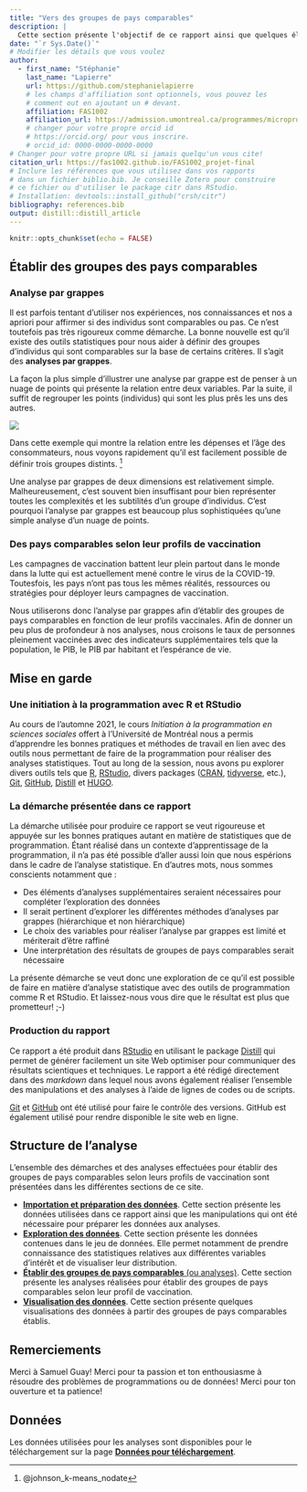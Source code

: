 ```yaml
---
title: "Vers des groupes de pays comparables"
description: | 
  Cette section présente l'objectif de ce rapport ainsi que quelques éléments pour mettre en contexte sa construction. 
date: "`r Sys.Date()`"
# Modifier les détails que vous voulez
author:
  - first_name: "Stéphanie"
    last_name: "Lapierre"
    url: https://github.com/stephanielapierre
    # les champs d'affiliation sont optionnels, vous pouvez les
    # comment out en ajoutant un # devant.
    affiliation: FAS1002
    affiliation_url: https://admission.umontreal.ca/programmes/microprogramme-de-1er-cycle-en-analyse-des-megadonnees-en-sciences-humaines-et-sociales/structure-du-programme/
    # changer pour votre propre orcid id
    # https://orcid.org/ pour vous inscrire.
    # orcid_id: 0000-0000-0000-0000
# Changer pour votre propre URL si jamais quelqu'un vous cite!
citation_url: https://fas1002.github.io/FAS1002_projet-final
# Inclure les références que vous utilisez dans vos rapports
# dans un fichier biblio.bib. Je conseille Zotero pour construire
# ce fichier ou d'utiliser le package citr dans RStudio.
# Installation: devtools::install_github("crsh/citr")
bibliography: references.bib
output: distill::distill_article
---
```


```r
knitr::opts_chunk$set(echo = FALSE)
```

## Établir des groupes des pays comparables

### Analyse par grappes

Il est parfois tentant d'utiliser nos expériences, nos connaissances et nos a apriori pour affirmer si des individus sont comparables ou pas. Ce n'est toutefois pas très rigoureux comme démarche. La bonne nouvelle est qu'il existe des outils statistiques pour nous aider à définir des groupes d'individus qui sont comparables sur la base de certains critères. Il s'agit des **analyses par grappes**. 

La façon la plus simple d'illustrer une analyse par grappe est de penser à un nuage de points qui présente la relation entre deux variables. Par la suite, il suffit de regrouper les points (individus) qui sont les plus prês les uns des autres. 

![](static/images/example.png) 

Dans cette exemple qui montre la relation entre les dépenses et l'âge des consommateurs, nous voyons rapidement qu'il est facilement possible de définir trois groupes distints. ^[@johnson_k-means_nodate]

Une analyse par grappes de deux dimensions est relativement simple. Malheureusement, c'est souvent bien insuffisant pour bien représenter toutes les complexités et les subtilités d'un groupe d'individus. C'est pourquoi l'analyse par grappes est beaucoup plus sophistiquées qu'une simple analyse d'un nuage de points.


### Des pays comparables selon leur profils de vaccination

Les campagnes de vaccination battent leur plein partout dans le monde dans la lutte qui est actuellement mené contre le virus de la COVID-19. Toutesfois, les pays n'ont pas tous les mêmes réalités, ressources ou stratégies pour déployer leurs campagnes de vaccination. 

Nous utiliserons donc l'analyse par grappes afin d'établir des groupes de pays comparables en fonction de leur profils vaccinales. Afin de donner un peu plus de profondeur à nos analyses, nous croisons le taux de personnes pleinement vaccinées avec des indicateurs supplémentaires tels que la population, le PIB, le PIB par habitant et l'espérance de vie. 


## Mise en garde

### Une initiation à la programmation avec R et RStudio

Au cours de l'automne 2021, le cours *Initiation à la programmation en sciences sociales* offert à l'Université de Montréal nous a permis d'apprendre les bonnes pratiques et méthodes de travail en lien avec des outils nous permettant de faire de la programmation pour réaliser des analyses statistiques. Tout au long de la session, nous avons pu explorer divers outils tels que [R](https://www.r-project.org/), [RStudio](https://www.rstudio.com/), divers packages ([CRAN](https://cran.r-project.org/), [tidyverse](https://www.tidyverse.org/), etc.), [Git](https://git-scm.com/), [GitHub](https://github.com/), [Distill](https://rstudio.github.io/distill/) et [HUGO](https://gohugo.io/). 


### La démarche présentée dans ce rapport

La démarche utilisée pour produire ce rapport se veut rigoureuse et appuyée sur les bonnes pratiques autant en matière de statistiques que de programmation. Étant réalisé dans un contexte d'apprentissage de la programmation, il n'a pas été possible d'aller aussi loin que nous espérions dans le cadre de l'analyse statistique. En d'autres mots, nous sommes conscients notamment que :

- Des éléments d'analyses supplémentaires seraient nécessaires pour compléter l'exploration des données
- Il serait pertinent d'explorer les différentes méthodes d'analyses par grappes (hiérarchique et non hiérarchique)
- Le choix des variables pour réaliser l'analyse par grappes est limité et mériterait d'être raffiné
- Une interprétation des résultats de groupes de pays comparables serait nécessaire

La présente démarche se veut donc une exploration de ce qu'il est possible de faire en matière d'analyse statistique avec des outils de programmation comme R et RStudio. Et laissez-nous vous dire que le résultat est plus que prometteur! ;-)


### Production du rapport

Ce rapport a été produit dans [RStudio](https://www.rstudio.com/) en utilisant le package [Distill](https://rstudio.github.io/distill/) qui permet de générer facilement un site Web optimiser pour communiquer des résultats scientiques et techniques. Le rapport a été rédigé directement dans des *markdown* dans lequel nous avons également réaliser l'ensemble des manipulations et des analyses à l'aide de lignes de codes ou de scripts. 

[Git](https://git-scm.com/) et [GitHub](https://github.com/) ont été utilisé pour faire le contrôle des versions. GitHub est également utilisé pour rendre disponible le site web en ligne. 


## Structure de l'analyse

L'ensemble des démarches et des analyses effectuées pour établir des groupes de pays comparables selon leurs profils de vaccination sont présentées dans les différentes sections de ce site. 

- [**Importation et préparation des données**](2-import.html). Cette section présente les données utilisées dans ce rapport ainsi que les manipulations qui ont été nécessaire pour préparer les données aux analyses. 
- [**Exploration des données**](3-exploration.html). Cette section présente les données contenues dans le jeu de données. Elle permet notamment de prendre connaissance des statistiques relatives aux différentes variables d’intérêt et de visualiser leur distribution.
- [**Établir des groupes de pays comparables** (ou analyses)](4-analysis.html). Cette section présente les analyses réalisées pour établir des groupes de pays comparables selon leur profil de vaccination.
- [**Visualisation des données**](5-visualisation.html). Cette section présente quelques visualisations des données à partir des groupes de pays comparables établis. 


## Remerciements {.appendix}

Merci à Samuel Guay! Merci pour ta passion et ton enthousiasme à résoudre des problèmes de programmations ou de données! Merci pour ton ouverture et ta patience!

## Données {.appendix}

Les données utilisées pour les analyses sont disponibles pour le téléchargement sur la page [**Données pour téléchargement**](donnee.html). 
